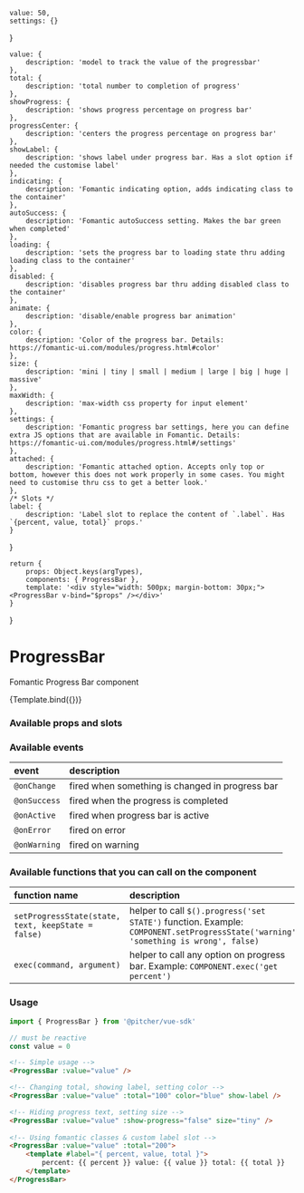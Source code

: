 

<!-- Story args -->
<!-- https://storybook.js.org/docs/react/writing-stories/args -->
    value: 50,
    settings: {}
}

<!-- https://storybook.js.org/docs/react/api/argtypes -->
    value: {
        description: 'model to track the value of the progressbar'
    },
    total: {
        description: 'total number to completion of progress'
    },
    showProgress: {
        description: 'shows progress percentage on progress bar'
    },
    progressCenter: {
        description: 'centers the progress percentage on progress bar'
    },
    showLabel: {
        description: 'shows label under progress bar. Has a slot option if needed the customise label'
    },
    indicating: {
        description: 'Fomantic indicating option, adds indicating class to the container'
    },
    autoSuccess: {
        description: 'Fomantic autoSuccess setting. Makes the bar green when completed'
    },
    loading: {
        description: 'sets the progress bar to loading state thru adding loading class to the container'
    },
    disabled: {
        description: 'disables progress bar thru adding disabled class to the container'
    },
    animate: {
        description: 'disable/enable progress bar animation'
    },
    color: {
        description: 'Color of the progress bar. Details: https://fomantic-ui.com/modules/progress.html#color'
    },
    size: {
        description: 'mini | tiny | small | medium | large | big | huge | massive'
    },
    maxWidth: {
        description: 'max-width css property for input element'
    },
    settings: {
        description: 'Fomantic progress bar settings, here you can define extra JS options that are available in Fomantic. Details: https://fomantic-ui.com/modules/progress.html#/settings'
    },
    attached: {
        description: 'Fomantic attached option. Accepts only top or bottom, however this does not work properly in some cases. You might need to customise thru css to get a better look.'
    },
    /* Slots */
    label: {
        description: 'Label slot to replace the content of `.label`. Has `{percent, value, total}` props.'
    } 
}

<!-- Named exports of stories here -->
    return {
        props: Object.keys(argTypes),
        components: { ProgressBar },
        template: '<div style="width: 500px; margin-bottom: 30px;"><ProgressBar v-bind="$props" /></div>'
    }
} 

<!-- Define story settings here -->
<Meta 
    title="Components/ProgressBar"
    component={ProgressBar}
    argTypes={argTypes}
    args={args}
/>

# ProgressBar
Fomantic Progress Bar component

<Story name="Default">
    {Template.bind({})}
</Story>

### Available props and slots
<!-- https://storybook.js.org/docs/react/writing-docs/doc-blocks#customizing -->
<ArgsTable story="Default" />

### Available events
| event | description |
| :--- | :--- |
| `@onChange` | fired when something is changed in progress bar
| `@onSuccess` | fired when the progress is completed
| `@onActive` | fired when progress bar is active
| `@onError` | fired on error
| `@onWarning` | fired on warning

### Available functions that you can call on the component
| function name | description |
| :--- | :--- |
| `setProgressState(state, text, keepState = false)` | helper to call `$().progress('set STATE')` function. Example: `COMPONENT.setProgressState('warning', 'something is wrong', false)`
| `exec(command, argument)` | helper to call any option on progress bar. Example: `COMPONENT.exec('get percent')`

### Usage
```javascript
import { ProgressBar } from '@pitcher/vue-sdk'

// must be reactive
const value = 0
```

```html
<!-- Simple usage -->
<ProgressBar :value="value" />

<!-- Changing total, showing label, setting color -->
<ProgressBar :value="value" :total="100" color="blue" show-label />

<!-- Hiding progress text, setting size -->
<ProgressBar :value="value" :show-progress="false" size="tiny" />
 
<!-- Using fomantic classes & custom label slot -->
<ProgressBar :value="value" :total="200">
    <template #label="{ percent, value, total }">
        percent: {{ percent }} value: {{ value }} total: {{ total }}
    </template>
</ProgressBar>
```
